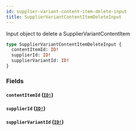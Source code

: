 ```yaml
---
id: supplier-variant-content-item-delete-input
title: SupplierVariantContentItemDeleteInput
---
```


Input object to delete a SupplierVariantContentItem

```graphql
type SupplierVariantContentItemDeleteInput {
  contentItemId: ID!
  supplierId: ID!
  supplierVariantId: ID!
}
```

### Fields

#### `contentItemId` ([`ID!`](/developers/supplier-apis/supply-api/graphql/reference/scalars/id))

#### `supplierId` ([`ID!`](/developers/supplier-apis/supply-api/graphql/reference/scalars/id))

#### `supplierVariantId` ([`ID!`](/developers/supplier-apis/supply-api/graphql/reference/scalars/id))
